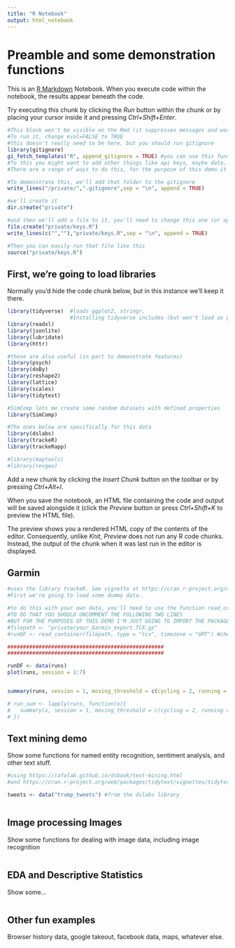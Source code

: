 ```yaml
---
title: "R Notebook"
output: html_notebook
---
```


# Preamble and some demonstration functions

This is an [R Markdown](http://rmarkdown.rstudio.com) Notebook. When you execute code within the notebook, the results appear beneath the code. 

Try executing this chunk by clicking the *Run* button within the chunk or by placing your cursor inside it and pressing *Ctrl+Shift+Enter*. 

```r
#This block won't be visible on the Rmd (it suppresses messages and warnings, and neither the code nor the output are visible.)
#To run it, change eval=FALSE to TRUE
#this doesn't really need to be here, but you should run gitignore
library(gitignore)
gi_fetch_templates("R", append_gitignore = TRUE) #you can use this function to get common gitignore templates, particularly useful if you're using other languages. By default when r creates a git repo some of these are in it anyway.
#To this you might want to add other things like api keys, maybe data, etc.
#There are a range of ways to do this, for the purpose of this demo it's useful for me to create a script in a private folder that is ignored, and which creates the api keys in my environment.  

#To demonstrate this, we'll add that folder to the gitignore
write_lines("/private/",".gitignore",sep = "\n", append = TRUE)

#we'll create it
dir.create("private")

#and then we'll add a file to it, you'll need to change this one (or open the file up and edit it) to add your own keys
file.create("private/keys.R")
write_lines(c("",""),"private/keys.R",sep = "\n", append = TRUE)

#Then you can easily run that file like this
source("private/keys.R")
```

## First, we're going to load libraries
Normally you'd hide the code chunk below, but in this instance we'll keep it there.
```r
library(tidyverse)  #loads ggplot2, stringr,
                    #Installing tidyverse includes (but won't load as part of it) readxl,                       jsonlite, lubridate, httr, rvest, xml2, googlesheets4, 
library(readxl)
library(jsonlite)
library(lubridate)
library(httr)

#these are also useful (in part to demonstrate features)
library(psych)
library(doBy)
library(reshape2)
library(lattice)
library(scales)
library(tidytext)

#SimComp lets me create some random datasets with defined properties
library(SimComp)  

#The ones below are specifically for this data
library(dslabs)
library(trackeR)
library(trackeRapp)

#library(maptools)
#library(revgeo)

```

Add a new chunk by clicking the *Insert Chunk* button on the toolbar or by pressing *Ctrl+Alt+I*.

When you save the notebook, an HTML file containing the code and output will be saved alongside it (click the *Preview* button or press *Ctrl+Shift+K* to preview the HTML file).

The preview shows you a rendered HTML copy of the contents of the editor. Consequently, unlike *Knit*, *Preview* does not run any R code chunks. Instead, the output of the chunk when it was last run in the editor is displayed.

## Garmin
```r
#uses the library trackeR. See vignette at https://cran.r-project.org/web/packages/trackeR/vignettes/TourDetrackeR.html - read for detail
#First we're going to load some dummy data. 

#to do this with your own data, you'll need to use the function read_container
#TO DO THAT YOU SHOULD UNCOMMENT THE FOLLOWING TWO LINES
#BUT FOR THE PURPOSES OF THIS DEMO I'M JUST GOING TO IMPORT THE PACKAGE DATA
#filepath <- "private/your_Garmin_export.TCX.gz"
#runDF <- read_container(filepath, type = "tcx", timezone = "GMT") #check other options

##################################################
##################################################

runDF <- data(runs)
plot(runs, session = 1:7)


summary(runs, session = 1, moving_threshold = c(cycling = 2, running = 1, swimming = 0.5))

# run_sum <- lapply(runs, function(x){
#   summary(x, session = 1, moving_threshold = c(cycling = 2, running = 1, swimming = 0.5))
# })
```

## Text mining demo
Show some functions for named entity recognition, sentiment analysis, and other text stuff.
```r
#using https://rafalab.github.io/dsbook/text-mining.html
#and https://cran.r-project.org/web/packages/tidytext/vignettes/tidytext.html 

tweets <- data("trump_tweets") #from the dslabs library



```

## Image processing Images
Show some functions for dealing with image data, including image recognition
```r

```

## EDA and Descriptive Statistics
Show some...
```r

```

## Other fun examples
Browser history data, google takeout, facebook data, maps, whatever else.
```r

```
